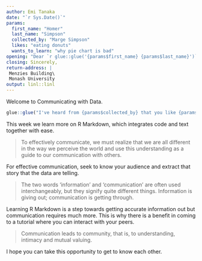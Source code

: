```yaml
---
author: Emi Tanaka
date: "`r Sys.Date()`"
params: 
  first_name: "Homer"
  last_name: "Simpson"
  collected_by: "Marge Simpson"
  likes: "eating donuts"
  wants_to_learn: "why pie chart is bad"
opening: "Dear `r glue::glue('{params$first_name} {params$last_name}')`,"
closing: Sincerely,
return-address: |
 Menzies Building\
 Monash University 
output: linl::linl
---
```


Welcome to Communicating with Data. 

```r
glue::glue("I've heard from {params$collected_by} that you like {params$likes} and hope to learn about {params$wants_to_learn}.")
```

This week we learn more on R Markdown, which integrates code and text together with ease. 

> To effectively communicate, we must realize that we are all different in the way we perceive the world and use this understanding as a guide to our communication with others.

For effective communication, seek to know your audience and extract that story that the data are telling.  

> The two words 'information' and 'communication' are often used interchangeably, but they signify quite different things. Information is giving out; communication is getting through.     

Learning R Markdown is a step towards getting accurate information out but communication requires much more. This is why there is a benefit in coming to a tutorial where you can interact with your peers. 

> Communication leads to community, that is, to understanding, intimacy and mutual valuing.     

I hope you can take this opportunity to get to know each other.
